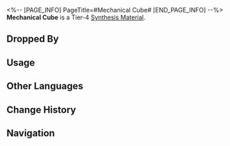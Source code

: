 <%-- [PAGE_INFO]
PageTitle=#Mechanical Cube#
[END_PAGE_INFO] --%>
{{Item Infobox
|id          = 183006
|image       = Item Mechanical Cube.png
|type        = Synthesis Material
|invCategory = Other Materials
|rarity      = 4
|effect      = 
|description = Tier 4 Synthesis Material
|source1     = [[The Reverie Hotel: Dreamjolt Troupe's Mr. Domescreen or other enemies]]
|source2     = [[Ferdinand]]
}}
{{Description|According to legend, this is the heart of a prominent Intellitron leader, containing the Ultimate Source Code, the essence of all inorganic life. Scholars at the Intelligentsia Guild believe that this code holds the key to unraveling the mysteries of inorganic life.<br /><br />''"It may also be the pathway for demons to return to the mortal world."''}}
'''Mechanical Cube''' is a Tier-4 [[Synthesis Material]].

==Dropped By==
{{Dropped By}}

==Usage==
{{Craft Usage}}

==Other Languages==
{{Other Languages
|en   = Mechanical Cube
|zhs  = 机械立方
|zht  = 機械立方
|ja   = メカキューブ
|ko   = 기계 큐브
|es   = Cubo mecánico
|fr   = Cube mécanique
|ru   = Механический куб
|th   = Mechanical Cube
|vi   = Khối Lập Phương Cơ Giáp
|de   = Mechanischer Würfel
|id   = Mechanical Cube
|pt   = Cubo Mecânico
}}

==Change History==
{{Change History|2.0}}

==Navigation==
{{Synthesis Material Navbox}}